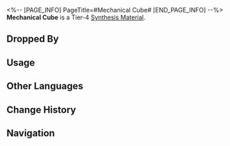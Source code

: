 <%-- [PAGE_INFO]
PageTitle=#Mechanical Cube#
[END_PAGE_INFO] --%>
{{Item Infobox
|id          = 183006
|image       = Item Mechanical Cube.png
|type        = Synthesis Material
|invCategory = Other Materials
|rarity      = 4
|effect      = 
|description = Tier 4 Synthesis Material
|source1     = [[The Reverie Hotel: Dreamjolt Troupe's Mr. Domescreen or other enemies]]
|source2     = [[Ferdinand]]
}}
{{Description|According to legend, this is the heart of a prominent Intellitron leader, containing the Ultimate Source Code, the essence of all inorganic life. Scholars at the Intelligentsia Guild believe that this code holds the key to unraveling the mysteries of inorganic life.<br /><br />''"It may also be the pathway for demons to return to the mortal world."''}}
'''Mechanical Cube''' is a Tier-4 [[Synthesis Material]].

==Dropped By==
{{Dropped By}}

==Usage==
{{Craft Usage}}

==Other Languages==
{{Other Languages
|en   = Mechanical Cube
|zhs  = 机械立方
|zht  = 機械立方
|ja   = メカキューブ
|ko   = 기계 큐브
|es   = Cubo mecánico
|fr   = Cube mécanique
|ru   = Механический куб
|th   = Mechanical Cube
|vi   = Khối Lập Phương Cơ Giáp
|de   = Mechanischer Würfel
|id   = Mechanical Cube
|pt   = Cubo Mecânico
}}

==Change History==
{{Change History|2.0}}

==Navigation==
{{Synthesis Material Navbox}}